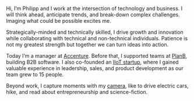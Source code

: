 Hi, I’m Philipp and I work at the intersection of technology and business. I will think ahead, anticipate trends, and break-down complex challenges. Imaging what could be possible excites me. 

Strategically-minded and technically skilled, I drive growth and innovation while collaborating with technical and non-technical individuals. Patience is not my greatest strength but together we can turn ideas into action. 

Today I’m a manager at [Accenture](https://www.accenture.com/). Before that, I supported teams at [PlanB](https://www.planb.net), building B2B software. I also co-founded an [IIoT startup](https://www.conclurer.com), where I gained valuable experience in leadership, sales, and product development as our team grew to 15 people.

Beyond work, I capture moments with my [camera](/stuff), like to drive electric cars, hike, and read about entrepreneurship and science-fiction.